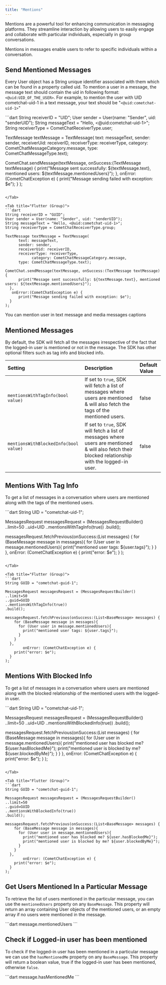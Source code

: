 ```yaml
---
title: "Mentions"
---
```




Mentions are a powerful tool for enhancing communication in messaging platforms. They streamline interaction by allowing users to easily engage and collaborate with particular individuals, especially in group conversations.

Mentions in messages enable users to refer to specific individuals within a conversation.

## Send Mentioned Messages

Every User object has a String unique identifier associated with them which can be found in a property called uid. To mention a user in a message, the message text should contain the uid in following format: `<@uid:UID_OF_THE_USER>`. For example, to mention the user with UID cometchat-uid-1 in a text message, your text should be "`<@uid:cometchat-uid-1>`"

<Tabs>
<Tab title="Flutter (User)">
```dart
String receiverID = "UID";
User sender = User(name: "Sender", uid: "senderUID");
String messageText = "Hello, <@uid:cometchat-uid-1>";
String receiverType = CometChatReceiverType.user;

TextMessage textMessage = TextMessage(
      text: messageText,
      sender: sender,
      receiverUid: receiverID,
      receiverType: receiverType,
			category: CometChatMessageCategory.message,
      type: CometChatMessageType.text);

CometChat.sendMessage(textMessage, onSuccess:(TextMessage textMessage) {
      print("Message sent successfully: ${textMessage.text}, mentioned users: ${textMessage.mentionedUsers}");
  },
   onError:(CometChatException e) {
      print("Message sending failed with exception: $e");
  }
);
```

</Tab>

<Tab title="Flutter (Group)">
```dart
String receiverID = "GUID";
User sender = User(name: "Sender", uid: "senderUID");
String messageText = "Hello, <@uid:cometchat-uid-1>";
String receiverType = CometChatReceiverType.group;

TextMessage textMessage = TextMessage(
      text: messageText,
      sender: sender,
      receiverUid: receiverID,
      receiverType: receiverType,
			category: CometChatMessageCategory.message,
      type: CometChatMessageType.text);

CometChat.sendMessage(textMessage, onSuccess:(TextMessage textMessage) {
      print("Message sent successfully: ${textMessage.text}, mentioned users: ${textMessage.mentionedUsers}");
  },
   onError:(CometChatException e) {
      print("Message sending failed with exception: $e");
  }
);
```

</Tab>

</Tabs>

<Note>

You can mention user in text message and media messages captions

</Note>

## Mentioned Messages

By default, the SDK will fetch all the messages irrespective of the fact that the logged-in user is mentioned or not in the message. The SDK has other optional filters such as tag info and blocked info.

| Setting                               | Description                                                                                                                                         | Default Value |
| :------------------------------------- | :--------------------------------------------------------------------------------------------------------------------------------------------------- | :------------- |
| `mentionsWithTagInfo(bool value)`     | If set to `true`, SDK will fetch a list of messages where users are mentioned & will also fetch the tags of the mentioned users.                    | false         |
| `mentionsWithBlockedInfo(bool value)` | If set to `true`, SDK will fetch a list of messages where users are mentioned & will also fetch their blocked relationship with the logged-in user. | false         |

## Mentions With Tag Info

To get a list of messages in a conversation where users are mentioned along with the tags of the mentioned users.

<Tabs>
<Tab title="Flutter (User)">
```dart
String UID = "cometchat-uid-1";

MessagesRequest messagesRequest = (MessagesRequestBuilder()
..limit=50
..uid=UID
..mentionsWithTagInfo(true))
.build();

messagesRequest.fetchPrevious(onSuccess:(List<BaseMessage> messages) {
    for (BaseMessage message in messages){
      for (User user in message.mentionedUsers){
        print("mentioned user tags: ${user.tags}");
      }
    }
  },
		onError: (CometChatException e) {
    print("error: $e");
  }
);
```

</Tab>

<Tab title="Flutter (Group)">
```dart
String GUID = "cometchat-guid-1";

MessagesRequest messagesRequest = (MessagesRequestBuilder()
..limit=50
..guid=GUID
..mentionsWithTagInfo(true))
.build();

messagesRequest.fetchPrevious(onSuccess:(List<BaseMessage> messages) {
    for (BaseMessage message in messages){
      for (User user in message.mentionedUsers){
        print("mentioned user tags: ${user.tags}");
      }
    }
  },
		onError: (CometChatException e) {
    print("error: $e");
  }
);
```

</Tab>

</Tabs>

## Mentions With Blocked Info

To get a list of messages in a conversation where users are mentioned along with the blocked relationship of the mentioned users with the logged-in user.

<Tabs>
<Tab title="Flutter (User)">
```dart
String UID = "cometchat-uid-1";

MessagesRequest messagesRequest = (MessagesRequestBuilder()
..limit=50
..uid=UID
..mentionsWithBlockedInfo(true))
.build();

messagesRequest.fetchPrevious(onSuccess:(List<BaseMessage> messages) {
    for (BaseMessage message in messages){
      for (User user in message.mentionedUsers){
        print("mentioned user has blocked me? ${user.hasBlockedMe}");
        print("mentioned user is blocked by me? ${user.blockedByMe}");
      }
    }
  },
		onError: (CometChatException e) {
    print("error: $e");
  }
);
```

</Tab>

<Tab title="Flutter (Group)">
```dart
String GUID = "cometchat-guid-1";

MessagesRequest messagesRequest = (MessagesRequestBuilder()
..limit=50
..guid=GUID
..mentionsWithBlockedInfo(true))
.build();

messagesRequest.fetchPrevious(onSuccess:(List<BaseMessage> messages) {
    for (BaseMessage message in messages){
      for (User user in message.mentionedUsers){
        print("mentioned user has blocked me? ${user.hasBlockedMe}");
        print("mentioned user is blocked by me? ${user.blockedByMe}");
      }
    }
  },
		onError: (CometChatException e) {
    print("error: $e");
  }
);
```

</Tab>

</Tabs>

## Get Users Mentioned In a Particular Message

To retrieve the list of users mentioned in the particular message, you can use the `mentionedUsers` property on any `BaseMessage`. This property will return an array containing User objects of the mentioned users, or an empty array if no users were mentioned in the message.

<Tabs>
<Tab title="Syntax">
```dart
message.mentionedUsers
```

</Tab>

</Tabs>

## Check if Logged-in user has been mentioned

To check if the logged-in user has been mentioned in a particular message we can use the `hasMentionedMe` property on any `BaseMessage`. This property will return a boolean value, true if the logged-in user has been mentioned, otherwise `false`.

<Tabs>
<Tab title="Dart">
```dart
message.hasMentionedMe
```

</Tab>

</Tabs>

